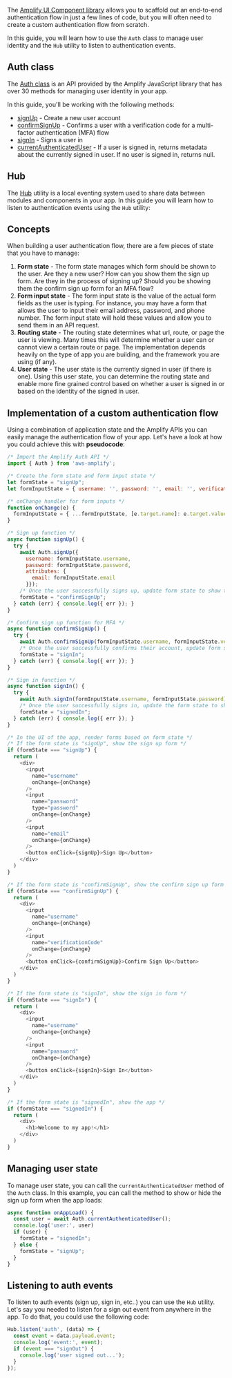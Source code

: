 The [Amplify UI Component library](/ui/auth/authenticator) allows you to scaffold out an end-to-end authentication flow in just a few lines of code, but you will often need to create a custom authentication flow from scratch.

In this guide, you will learn how to use the `Auth` class to manage user identity and the `Hub` utility to listen to authentication events.

## Auth class

The [Auth class](https://aws-amplify.github.io/amplify-js/api/classes/authclass.html) is an API provided by the Amplify JavaScript library that has over 30 methods for managing user identity in your app.

In this guide, you'll be working with the following methods:

- [signUp](https://aws-amplify.github.io/amplify-js/api/classes/authclass.html#signup) - Create a new user account
- [confirmSignUp](https://aws-amplify.github.io/amplify-js/api/classes/authclass.html#confirmsignup) - Confirms a user with a verification code for a multi-factor authentication (MFA) flow
- [signIn](https://aws-amplify.github.io/amplify-js/api/classes/authclass.html#signin) - Signs a user in
- [currentAuthenticatedUser](https://aws-amplify.github.io/amplify-js/api/classes/authclass.html#currentauthenticateduser) - If a user is signed in, returns metadata about the currently signed in user. If no user is signed in, returns null.

## Hub

The [Hub](/lib/utilities/hub) utility is a local eventing system used to share data between modules and components in your app. In this guide you will learn how to listen to authentication events using the `Hub` utility:

## Concepts

When building a user authentication flow, there are a few pieces of state that you have to manage:

1. __Form state__ - The form state manages which form should be shown to the user. Are they a new user? How can you show them the sign up form. Are they in the process of signing up? Should you be showing them the confirm sign up form for an MFA flow?
2. __Form input state__ - The form input state is the value of the actual form fields as the user is typing. For instance, you may have a form that allows the user to input their email address, password, and phone number. The form input state will hold these values and allow you to send them in an API request.
3. __Routing state__ - The routing state determines what url, route, or page the user is viewing. Many times this will determine whether a user can or cannot view a certain route or page. The implementation depends heavily on the type of app you are building, and the framework you are using (if any).
4. __User state__ - The user state is the currently signed in user (if there is one). Using this user state, you can determine the routing state and enable more fine grained control based on whether a user is signed in or based on the identity of the signed in user.

<!-- This guide will cover strategies for handling __form state__, __form input state__, and __user state__ but will not be covering routing state as this is very dependent on the framework. -->

## Implementation of a custom authentication flow

Using a combination of application state and the Amplify APIs you can easily manage the authentication flow of your app. Let's have a look at how you could achieve this with __pseudocode__:

```javascript
/* Import the Amplify Auth API */
import { Auth } from 'aws-amplify';

/* Create the form state and form input state */
let formState = "signUp";
let formInputState = { username: '', password: '', email: '', verificationCode: '' };

/* onChange handler for form inputs */
function onChange(e) {
  formInputState = { ...formInputState, [e.target.name]: e.target.value };
}

/* Sign up function */
async function signUp() {
  try {
    await Auth.signUp({
      username: formInputState.username,
      password: formInputState.password,
      attributes: {
        email: formInputState.email
      }});
    /* Once the user successfully signs up, update form state to show the confirm sign up form for MFA */
    formState = "confirmSignUp";
  } catch (err) { console.log({ err }); }
}

/* Confirm sign up function for MFA */
async function confirmSignUp() {
  try {
    await Auth.confirmSignUp(formInputState.username, formInputState.verificationCode);
    /* Once the user successfully confirms their account, update form state to show the sign in form*/
    formState = "signIn";
  } catch (err) { console.log({ err }); }
}

/* Sign in function */
async function signIn() {
  try {
    await Auth.signIn(formInputState.username, formInputState.password);
    /* Once the user successfully signs in, update the form state to show the signed in state */
    formState = "signedIn";
  } catch (err) { console.log({ err }); }
}

/* In the UI of the app, render forms based on form state */
/* If the form state is "signUp", show the sign up form */
if (formState === "signUp") {
  return (
    <div>
      <input
        name="username"
        onChange={onChange}
      />
      <input
        name="password"
        type="password"
        onChange={onChange}
      />
      <input
        name="email"
        onChange={onChange}
      />
      <button onClick={signUp}>Sign Up</button>
    </div>
  )
}

/* If the form state is "confirmSignUp", show the confirm sign up form */
if (formState === "confirmSignUp") {
  return (
    <div>
      <input
        name="username"
        onChange={onChange}
      />
      <input
        name="verificationCode"
        onChange={onChange}
      />
      <button onClick={confirmSignUp}>Confirm Sign Up</button>
    </div>
  )
}

/* If the form state is "signIn", show the sign in form */
if (formState === "signIn") {
  return (
    <div>
      <input
        name="username"
        onChange={onChange}
      />
      <input
        name="password"
        onChange={onChange}
      />
      <button onClick={signIn}>Sign In</button>
    </div>
  )
}

/* If the form state is "signedIn", show the app */
if (formState === "signedIn") {
  return (
    <div>
      <h1>Welcome to my app!</h1>
    </div>
  )
}
```

## Managing user state

To manage user state, you can call the `currentAuthenticatedUser` method of the `Auth` class. In this example, you can call the method to show or hide the sign up form when the app loads:

```javascript
async function onAppLoad() {
  const user = await Auth.currentAuthenticatedUser();
  console.log('user:', user)
  if (user) {
    formState = "signedIn";
  } else {
    formState = "signUp";
  }
}
```

## Listening to auth events

To listen to auth events (sign up, sign in, etc..) you can use the `Hub` utility. Let's say you needed to listen for a sign out event from anywhere in the app. To do that, you could use the following code:

```javascript
Hub.listen('auth', (data) => {
  const event = data.payload.event;
  console.log('event:', event);
  if (event === "signOut") {
    console.log('user signed out...');
  }
});
```
